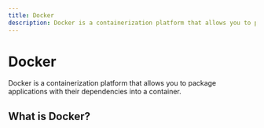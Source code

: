 ```yaml
---
title: Docker
description: Docker is a containerization platform that allows you to package applications with their dependencies into a container.
---
```


# Docker

Docker is a containerization platform that allows you to package applications with their dependencies into a container.

## What is Docker?